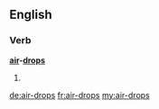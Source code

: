 ==English==

===Verb===
'''[[air]]-[[drops]]'''

# {{en-third-person singular of|air-drop}}

[[de:air-drops]]
[[fr:air-drops]]
[[my:air-drops]]